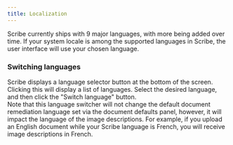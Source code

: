 ```yaml
---
title: Localization
---
```



Scribe currently ships with 9 major languages, with more being added over time. If your system locale is among the supported languages in Scribe, the user interface will use your chosen language.

### Switching languages

Scribe displays a language selector button at the bottom of the screen. Clicking this will display a list of languages. Select the desired language, and then click the "Switch language" button.  
Note that this language switcher will not change the default document remediation language set via the document defaults panel, however, it will impact the language of the image descriptions. For example, if you upload an English document while your Scribe language is French, you will receive image descriptions in French.

